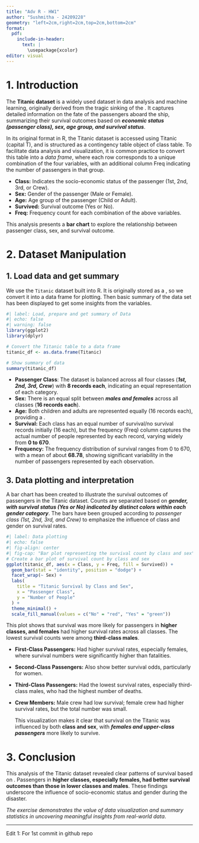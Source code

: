 ```yaml
---
title: "Adv R - HW1"
author: "Sushmitha - 24209228"
geometry: "left=2cm,right=2cm,top=2cm,bottom=2cm"
format:
  pdf:
    include-in-header:
      text: |
        \usepackage{xcolor}
editor: visual
---
```


# 1. Introduction

The **Titanic dataset** is a widely used dataset in data analysis and machine learning, originally derived from the tragic sinking of the \textcolor{orange}{RMS Titanic in April 1912}. It captures detailed information on the fate of the passengers aboard the ship, summarizing their survival outcomes based on ***economic status (passenger class), sex, age group, and survival status***.

In its original format in R, the Titanic dataset is accessed using Titanic (capital T), and is structured as a contingency table object of class table. To facilitate data analysis and visualization, it is common practice to convert this table into a *data frame*, where each row corresponds to a unique combination of the four variables, with an additional column Freq indicating the number of passengers in that group.

\underline{Key Variables:}

-   **Class:** Indicates the socio-economic status of the passenger (1st, 2nd, 3rd, or Crew).
-   **Sex:** Gender of the passenger (Male or Female).
-   **Age:** Age group of the passenger (Child or Adult).
-   **Survived:** Survival outcome (Yes or No).
-   **Freq:** Frequency count for each combination of the above variables.

::: {.callout-note title="Note"}
\textcolor{blue}{In this document, the margins have been reduced, headings and sections have been included, color highlighting has been applied, and various formatting aesthetics have been incorporated to enhance formality and presentation.}
:::

This analysis presents a **bar chart** to explore the relationship between passenger class, sex, and survival outcome.

# 2. Dataset Manipulation

## 1. Load data and get summary

We use the `Titanic` dataset built into R. It is originally stored as a \textcolor{red}{4-dimensional table}, so we convert it into a data frame for plotting. Then basic summary of the data set has been displayed to get some insights from the variables.

```r
#| label: Load, prepare and get summary of Data
#| echo: false
#| warning: false
library(ggplot2)
library(dplyr)

# Convert the Titanic table to a data frame
titanic_df <- as.data.frame(Titanic)

# Show summary of data
summary(titanic_df)
```

\underline{Analytical Summary:}

-   **Passenger Class**: The dataset is balanced across all four classes (***1st, 2nd, 3rd, Crew***) with **8 records each**, indicating an equal representation of each category.
-   **Sex:** There is an equal split between ***males and females*** across all classes (**16 records each**).
-   **Age:** Both children and adults are represented equally (16 records each), providing a \underline{good mix for analysis}.
-   **Survival:** Each class has an equal number of survival/no survival records initially (16 each), but the frequency (Freq) column captures the actual number of people represented by each record, varying widely from **0 to 670**.
-   **Frequency:** The frequency distribution of survival ranges from 0 to 670, with a mean of about **68.78**, showing significant variability in the number of passengers represented by each observation.

## 3. Data plotting and interpretation

A bar chart has been created to illustrate the survival outcomes of passengers in the Titanic dataset. Counts are separated based on ***gender, with survival status (Yes or No) indicated by distinct colors within each gender category***. The bars have been grouped according to *passenger class (1st, 2nd, 3rd, and Crew)* to emphasize the influence of class and gender on survival rates.

```r
#| label: Data plotting
#| echo: false
#| fig-align: center
#| fig-cap: "Bar plot representing the survival count by class and sex"
# Create a bar plot of survival count by class and sex
ggplot(titanic_df, aes(x = Class, y = Freq, fill = Survived)) +
  geom_bar(stat = "identity", position = "dodge") +
  facet_wrap(~ Sex) +
  labs(
    title = "Titanic Survival by Class and Sex",
    x = "Passenger Class",
    y = "Number of People"
  ) +
  theme_minimal() +
  scale_fill_manual(values = c("No" = "red", "Yes" = "green"))
```

\underline{Plot Interpretation:}

This plot shows that survival was more likely for passengers in **higher classes, and females** had higher survival rates across all classes. The lowest survival counts were among **third-class males**.

-   **First-Class Passengers:** Had higher survival rates, especially females, where survival numbers were significantly higher than fatalities.

-   **Second-Class Passengers:** Also show better survival odds, particularly for women.

-   **Third-Class Passengers:** Had the lowest survival rates, especially third-class males, who had the highest number of deaths.

-   **Crew Members:** Male crew had low survival; female crew had higher survival rates, but the total number was small.

    This visualization makes it clear that survival on the Titanic was influenced by both **class and sex**, with ***females and upper-class passengers*** more likely to survive.

# 3. Conclusion

This analysis of the Titanic dataset revealed clear patterns of survival based on \textcolor{brown}{passenger class and gender}. Passengers in **higher classes, especially females, had better survival outcomes than those in lower classes and males**. These findings underscore the influence of socio-economic status and gender during the disaster.

*The exercise demonstrates the value of data visualization and summary statistics in uncovering meaningful insights from real-world data*.

------------------------------------------------------------------------

Edit 1: For 1st commit in github repo
